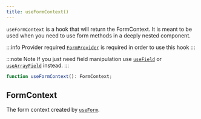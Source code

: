 ```yaml
---
title: useFormContext()
---
```


`useFormContext` is a hook that will return the FormContext. It is meant to be used when you need to use form methods in
a deeply nested component.

:::info Provider required
[`FormProvider`](form-provider) is required in order to use this hook
:::

:::note Note
If you just need field manipulation use [`useField`](use-field) or [`useArrayField`](use-array-field) instead.
:::

```ts
function useFormContext(): FormContext;
```

## FormContext

The form context created by [`useForm`](use-form).
